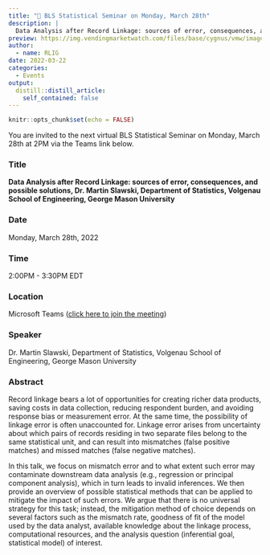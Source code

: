 ```yaml
---
title: "📢 BLS Statistical Seminar on Monday, March 28th"
description: |
  Data Analysis after Record Linkage: sources of error, consequences, and possible solutions, Dr. Martin Slawski, Department of Statistics, Volgenau School of Engineering, George Mason University
preview: https://img.vendingmarketwatch.com/files/base/cygnus/vmw/image/2020/09/16x9/US_Bureaw_Labor_Stats_WIKIPEDIA.5f57a9653b517.png
author:
  - name: RLIG
date: 2022-03-22
categories:
  - Events
output:
  distill::distill_article:
    self_contained: false
---
```



```r
knitr::opts_chunk$set(echo = FALSE)
```

You are invited to the next virtual BLS Statistical Seminar on Monday, March 28th at 2PM via the Teams link below.

### Title

**Data Analysis after Record Linkage: sources of error, consequences, and possible solutions, Dr. Martin Slawski, Department of Statistics, Volgenau School of Engineering, George Mason University**

### Date 
Monday, March 28th, 2022

### Time

2:00PM - 3:30PM EDT

### Location
Microsoft Teams ([click here to join the meeting](https://urldefense.com/v3/__https://nam10.safelinks.protection.outlook.com/ap/t-59584e83/?url=https*3A*2F*2Fteams.microsoft.com*2Fl*2Fmeetup-join*2F19*253ameeting_ODIwYTQ1OGQtOTgyNi00ZDgyLWJmMzktYjNlMjQxZmM5MjQz*2540thread.v2*2F0*3Fcontext*3D*257b*2522Tid*2522*253a*25223b06518d-2bac-4bbf-95d4-d731899ce4e2*2522*252c*2522Oid*2522*253a*25221ac7c198-32cd-4395-8673-f0df95984787*2522*257d&data=04*7C01*7Cjana.asher*40sru.edu*7C862948126ec04c4b76dc08d9fc95e2a8*7C86555dba073b4ff7b7d1b73a77c5bd92*7C0*7C0*7C637818542947844638*7CUnknown*7CTWFpbGZsb3d8eyJWIjoiMC4wLjAwMDAiLCJQIjoiV2luMzIiLCJBTiI6Ik1haWwiLCJXVCI6Mn0*3D*7C3000&sdata=9LXP5zdkycb3VUgJuJEqw9Zk7SYsSb0QUOoM1BIEp1k*3D&reserved=0__;JSUlJSUlJSUlJSUlJSUlJSUlJSUlJSUlJSUlJSUlJSUlJSUlJQ!!OToaGQ!7DlgkFfJM2Bo2EH4VwnTW-K1461CilDf9-PdyXORjNDu2VWD7HATOuXjv5iZuLIlLNDwbQ$))

### Speaker

Dr. Martin Slawski, Department of Statistics, Volgenau School of Engineering, George Mason University 

### Abstract

Record linkage bears a lot of opportunities for creating richer data products, saving costs in data collection, reducing respondent burden, and avoiding response bias or measurement error. At the same time, the possibility of linkage error is often unaccounted for. Linkage error arises from uncertainty about which pairs of records residing in two separate files belong to the same statistical unit, and can result into mismatches (false positive matches) and missed matches (false negative matches).

In this talk, we focus on mismatch error and to what extent such error may contaminate downstream data analysis (e.g., regression or principal component analysis), which in turn leads to invalid inferences. We then provide an overview of possible statistical methods that can be applied to mitigate the impact of such errors. We argue that there is no universal strategy for this task; instead, the mitigation method of choice depends on several factors such as the mismatch rate, goodness of fit of the model used by the data analyst, available knowledge about the linkage process, computational resources, and the analysis question (inferential goal, statistical model) of interest.



